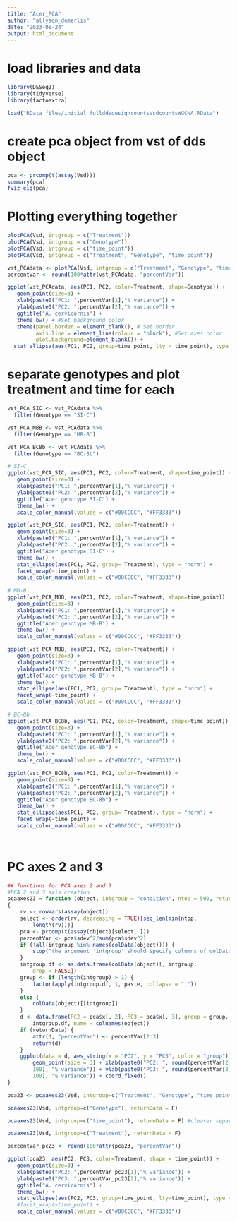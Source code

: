 ```yaml
---
title: "Acer_PCA"
author: "allyson_demerlis"
date: "2023-08-24"
output: html_document
---
```


# load libraries and data
```r
library(DESeq2)
library(tidyverse)
library(factoextra)

load("RData_files/initial_fullddsdesigncountsVsdcountsWGCNA.RData")
```

# create pca object from vst of dds object
```r
pca <- prcomp(t(assay(Vsd)))
summary(pca)
fviz_eig(pca)
```


# Plotting everything together
```r
plotPCA(Vsd, intgroup = c("Treatment"))
plotPCA(Vsd, intgroup = c("Genotype"))
plotPCA(Vsd, intgroup = c("time_point"))
plotPCA(Vsd, intgroup = c("Treatment", "Genotype", "time_point"))

vst_PCAdata <- plotPCA(Vsd, intgroup = c("Treatment", "Genotype", "time_point"), returnData = TRUE)
percentVar <- round(100*attr(vst_PCAdata, "percentVar")) 

ggplot(vst_PCAdata, aes(PC1, PC2, color=Treatment, shape=Genotype)) + 
   geom_point(size=3) +
   xlab(paste0("PC1: ",percentVar[1],"% variance")) +
   ylab(paste0("PC2: ",percentVar[2],"% variance")) +
   ggtitle("A. cervicornis") +
   theme_bw() + #Set background color
   theme(panel.border = element_blank(), # Set border
         axis.line = element_line(colour = "black"), #Set axes color
         plot.background=element_blank()) + 
  stat_ellipse(aes(PC1, PC2, group=time_point, lty = time_point), type = "norm")
```

# separate genotypes and plot treatment and time for each
```r
vst_PCA_SIC <- vst_PCAdata %>% 
  filter(Genotype == "SI-C")

vst_PCA_MBB <- vst_PCAdata %>% 
  filter(Genotype == "MB-B")

vst_PCA_BC8b <- vst_PCAdata %>% 
  filter(Genotype == "BC-8b")

# SI-C 
ggplot(vst_PCA_SIC, aes(PC1, PC2, color=Treatment, shape=time_point)) + 
   geom_point(size=3) +
   xlab(paste0("PC1: ",percentVar[1],"% variance")) +
   ylab(paste0("PC2: ",percentVar[2],"% variance")) +
   ggtitle("Acer genotype SI-C") +
   theme_bw() + 
   scale_color_manual(values = c("#00CCCC", "#FF3333"))

ggplot(vst_PCA_SIC, aes(PC1, PC2, color=Treatment)) + 
   geom_point(size=3) +
   xlab(paste0("PC1: ",percentVar[1],"% variance")) +
   ylab(paste0("PC2: ",percentVar[2],"% variance")) +
   ggtitle("Acer genotype SI-C") +
   theme_bw() + 
   stat_ellipse(aes(PC1, PC2, group= Treatment), type = "norm") +
   facet_wrap(~time_point) +
   scale_color_manual(values = c("#00CCCC", "#FF3333"))
  
# MB-B
ggplot(vst_PCA_MBB, aes(PC1, PC2, color=Treatment, shape=time_point)) + 
   geom_point(size=3) +
   xlab(paste0("PC1: ",percentVar[1],"% variance")) +
   ylab(paste0("PC2: ",percentVar[2],"% variance")) +
   ggtitle("Acer genotype MB-B") +
   theme_bw() + 
   scale_color_manual(values = c("#00CCCC", "#FF3333"))

ggplot(vst_PCA_MBB, aes(PC1, PC2, color=Treatment)) + 
   geom_point(size=3) +
   xlab(paste0("PC1: ",percentVar[1],"% variance")) +
   ylab(paste0("PC2: ",percentVar[2],"% variance")) +
   ggtitle("Acer genotype MB-B") +
   theme_bw() + 
   stat_ellipse(aes(PC1, PC2, group= Treatment), type = "norm") +
   facet_wrap(~time_point) +
   scale_color_manual(values = c("#00CCCC", "#FF3333"))

# BC-8b
ggplot(vst_PCA_BC8b, aes(PC1, PC2, color=Treatment, shape=time_point)) + 
   geom_point(size=3) +
   xlab(paste0("PC1: ",percentVar[1],"% variance")) +
   ylab(paste0("PC2: ",percentVar[2],"% variance")) +
   ggtitle("Acer genotype BC-8b") +
   theme_bw() + 
   scale_color_manual(values = c("#00CCCC", "#FF3333"))

ggplot(vst_PCA_BC8b, aes(PC1, PC2, color=Treatment)) + 
   geom_point(size=3) +
   xlab(paste0("PC1: ",percentVar[1],"% variance")) +
   ylab(paste0("PC2: ",percentVar[2],"% variance")) +
   ggtitle("Acer genotype BC-8b") +
   theme_bw() + 
   stat_ellipse(aes(PC1, PC2, group= Treatment), type = "norm") +
   facet_wrap(~time_point) +
   scale_color_manual(values = c("#00CCCC", "#FF3333"))

  
```

# PC axes 2 and 3
```r
## functions for PCA axes 2 and 3
#PCA 2 and 3 axis creation
pcaaxes23 = function (object, intgroup = "condition", ntop = 500, returnData = FALSE) 
{
    rv <- rowVars(assay(object))
    select <- order(rv, decreasing = TRUE)[seq_len(min(ntop, 
        length(rv)))]
    pca <- prcomp(t(assay(object)[select, ]))
    percentVar <- pca$sdev^2/sum(pca$sdev^2)
    if (!all(intgroup %in% names(colData(object)))) {
        stop("the argument 'intgroup' should specify columns of colData(dds)")
    }
    intgroup.df <- as.data.frame(colData(object)[, intgroup, 
        drop = FALSE])
    group <- if (length(intgroup) > 1) {
        factor(apply(intgroup.df, 1, paste, collapse = ":"))
    }
    else {
        colData(object)[[intgroup]]
    }
    d <- data.frame(PC2 = pca$x[, 2], PC3 = pca$x[, 3], group = group, 
        intgroup.df, name = colnames(object))
    if (returnData) {
        attr(d, "percentVar") <- percentVar[2:3]
        return(d)
    }
    ggplot(data = d, aes_string(x = "PC2", y = "PC3", color = "group")) + 
        geom_point(size = 3) + xlab(paste0("PC2: ", round(percentVar[2] * 
        100), "% variance")) + ylab(paste0("PC3: ", round(percentVar[3] * 
        100), "% variance")) + coord_fixed()
}
```


```r
pca23 <- pcaaxes23(Vsd, intgroup=c("Treatment", "Genotype", "time_point"), returnData = TRUE)

pcaaxes23(Vsd, intgroup=c("Genotype"), returnData = F)

pcaaxes23(Vsd, intgroup=c("time_point"), returnData = F) #clearer separation of time point

pcaaxes23(Vsd, intgroup=c("Treatment"), returnData = F)

percentVar_pc23 <- round(100*attr(pca23, "percentVar")) 

ggplot(pca23, aes(PC2, PC3, color=Treatment, shape = time_point)) + 
   geom_point(size=3) +
   xlab(paste0("PC2: ",percentVar_pc23[1],"% variance")) +
   ylab(paste0("PC3: ",percentVar_pc23[2],"% variance")) +
   ggtitle("A. cervicornis") +
   theme_bw() + 
   stat_ellipse(aes(PC2, PC3, group=time_point, lty=time_point), type = "norm") +
   #facet_wrap(~time_point) +
   scale_color_manual(values = c("#00CCCC", "#FF3333"))

```


